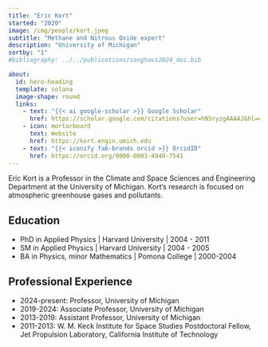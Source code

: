 ---
title: "Eric Kort"
started: "2020"
image: /img/people/kort.jpeg
subtitle: "Methane and Nitrous Oxide expert"
description: "University of Michigan"
sortby: "1"
#bibliography: ../../publications/sanghavi2024_doi.bib

about:
  id: hero-heading
  template: solana
  image-shape: round
  links:
    - text: "{{< ai google-scholar >}} Google Scholar"
      href: https://scholar.google.com/citations?user=hN5ryzgAAAAJ&hl=en&oi=ao
    - icon: mortarboard
      text: Website
      href: https://kort.engin.umich.edu
    - text: "{{< iconify fa6-brands orcid >}} OrcidID"
      href: https://orcid.org/0000-0003-4940-7541
---

Eric Kort is a Professor in the Climate and Space Sciences and Engineering Department at the University of Michigan.  Kort's research is focused on atmospheric greenhouse gases and pollutants.

## Education

- [PhD in Applied Physics]{.fw-bold} | Harvard University | 2004 - 2011
- [SM in Applied Physics]{.fw-bold} | Harvard University | 2004 - 2005
- [BA in Physics, minor Mathematics]{.fw-bold} | Pomona College  | 2000-2004  

## Professional Experience

- [2024-present:]{.fw-bold} Professor, University of Michigan
- [2019-2024:]{.fw-bold} Associate Professor, University of Michigan
- [2013-2019:]{.fw-bold} Assistant Professor, University of Michigan
- [2011-2013:]{.fw-bold} W. M. Keck Institute for Space Studies Postdoctoral Fellow, Jet Propulsion Laboratory, California Institute of Technology
